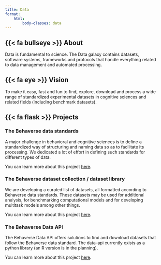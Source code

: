 ```yaml
---
title: Data
format:
    html:
        body-classes: data
---
```



## {{< fa bullseye >}}  About
Data is fundamental to science. The Data galaxy contains datasets, software systems, frameworks and protocols that handle everything related to data management and automated processing.

## {{< fa eye >}}  Vision
To make it easy, fast and fun to find, explore, download and process a wide range of standardized experimental datasets in cognitive sciences and related fields (including benchmark datasets). 

## {{< fa flask >}} Projects
### The Behaverse data standards
A major challenge in behavioral and cognitive sciences is to define a standardized way of structuring and naming data so as to facilitate its processing. We dedicated a lot of effort in defining such standards for different types of data. 

::: {.callout}
You can learn more about this project [here](https://behaverse.github.io/data-model).
:::

### The Behaverse dataset collection / dataset library
We are developing a curated list of datasets, all formatted according to Behaverse data standards. These datasets may be used for additional analysis, for benchmarking computational models and for developing multitask models among other things.

::: {.callout}
You can learn more about this project [here](/data/datasets.qmd).
:::


### The Behaverse Data API
The Behaverse Data API offers solutions to find and download datasets that follow the Behaverse data standard. The data-api currently exists as a python library (an R version is in the planning). 

::: {.callout}
You can learn more about this project [here](https://behaverse.github.io/data-api).
:::
